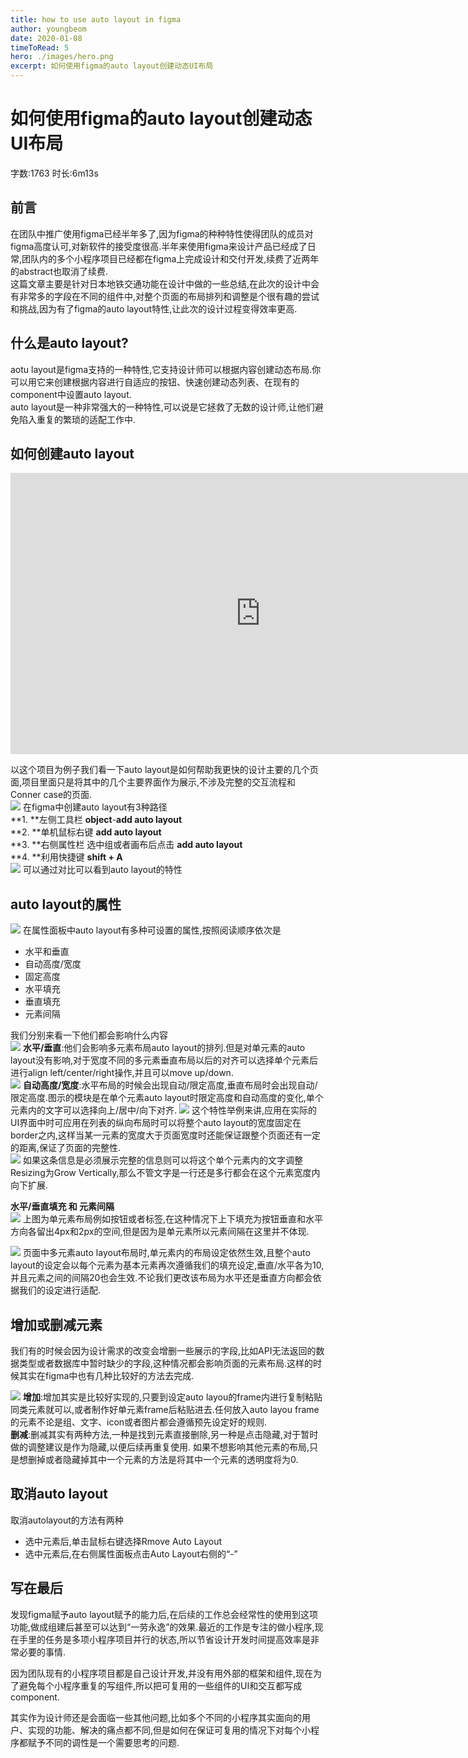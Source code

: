 ```yaml
---
title: how to use auto layout in figma
author: youngbeom
date: 2020-01-08
timeToRead: 5
hero: ./images/hero.png
excerpt: 如何使用figma的auto layout创建动态UI布局
---
```


# 如何使用figma的auto layout创建动态UI布局

字数:1763 时长:6m13s

## 前言
在团队中推广使用figma已经半年多了,因为figma的种种特性使得团队的成员对figma高度认可,对新软件的接受度很高.半年来使用figma来设计产品已经成了日常,团队内的多个小程序项目已经都在figma上完成设计和交付开发,续费了近两年的abstract也取消了续费.  
这篇文章主要是针对日本地铁交通功能在设计中做的一些总结,在此次的设计中会有非常多的字段在不同的组件中,对整个页面的布局排列和调整是个很有趣的尝试和挑战,因为有了figma的auto layout特性,让此次的设计过程变得效率更高.

## 什么是auto layout?  
aotu layout是figma支持的一种特性,它支持设计师可以根据内容创建动态布局.你可以用它来创建根据内容进行自适应的按钮、快速创建动态列表、在现有的component中设置auto layout.  
auto layout是一种非常强大的一种特性,可以说是它拯救了无数的设计师,让他们避免陷入重复的繁琐的适配工作中.  

## 如何创建auto layout  
<p><iframe style="border: none;" width="800" height="450" src="https://www.figma.com/embed?embed_host=share&url=https%3A%2F%2Fwww.figma.com%2Ffile%2FMN6kgpQ8jPCznpSLcaC2jb%2FUntitled%3Fnode-id%3D0%253A1" width="100%" height="450" allowfullscreen="allowfullscreen"></iframe></p>  

以这个项目为例子我们看一下auto layout是如何帮助我更快的设计主要的几个页面,项目里面只是将其中的几个主要界面作为展示,不涉及完整的交互流程和Conner case的页面.  
![](http://youngbeom-cloud.oss-cn-shanghai.aliyuncs.com/blog/assets/2020/01/how-to-creat-auto-layout.png)
在figma中创建auto layout有3种路径  
**1. **左侧工具栏 **object**-**add auto layout**  
**2. **单机鼠标右键 **add auto layout**  
**3. **右侧属性栏 选中组或者画布后点击 **add auto layout**  
**4. **利用快捷键 **shift + A**   
![](http://youngbeom-cloud.oss-cn-shanghai.aliyuncs.com/blog/assets/2020/01/frame_vs_autolayout.gif)
可以通过对比可以看到auto layout的特性

## auto layout的属性
![](http://youngbeom-cloud.oss-cn-shanghai.aliyuncs.com/blog/assets/2020/01/properties-of-auto-layout.png)
在属性面板中auto layout有多种可设置的属性,按照阅读顺序依次是
* 水平和垂直
* 自动高度/宽度
* 固定高度
* 水平填充
* 垂直填充
* 元素间隔  

我们分别来看一下他们都会影响什么内容  
![](http://youngbeom-cloud.oss-cn-shanghai.aliyuncs.com/blog/assets/2020/01/Horozontal&Vertical.png)
**水平/垂直**:他们会影响多元素布局auto layout的排列.但是对单元素的auto layout没有影响,对于宽度不同的多元素垂直布局以后的对齐可以选择单个元素后进行align left/center/right操作,并且可以move up/down.  
![](http://youngbeom-cloud.oss-cn-shanghai.aliyuncs.com/blog/assets/2020/01/Fixed%20hight&Auto%20hight.png)
**自动高度/宽度**:水平布局的时候会出现自动/限定高度,垂直布局时会出现自动/限定高度.图示的模块是在单个元素auto layout时限定高度和自动高度的变化,单个元素内的文字可以选择向上/居中/向下对齐.
![](http://youngbeom-cloud.oss-cn-shanghai.aliyuncs.com/blog/assets/2020/01/Auto_Layout_Fixed_width.png)
这个特性举例来讲,应用在实际的UI界面中时可应用在列表的纵向布局时可以将整个auto layout的宽度固定在border之内,这样当某一元素的宽度大于页面宽度时还能保证跟整个页面还有一定的距离,保证了页面的完整性.  
![](http://youngbeom-cloud.oss-cn-shanghai.aliyuncs.com/blog/assets/2020/01/Resizing_Grow_Vertically.png)
如果这条信息是必须展示完整的信息则可以将这个单个元素内的文字调整Resizing为Grow Vertically,那么不管文字是一行还是多行都会在这个元素宽度内向下扩展.


**水平/垂直填充 和 元素间隔**  
![](http://youngbeom-cloud.oss-cn-shanghai.aliyuncs.com/blog/assets/2020/01/Horizontal_padding-4_Verticalpadding-2_Spacing_Between_Items-10.png)
上图为单元素布局例如按钮或者标签,在这种情况下上下填充为按钮垂直和水平方向各留出4px和2px的空间,但是因为是单元素所以元素间隔在这里并不体现.

![](http://youngbeom-cloud.oss-cn-shanghai.aliyuncs.com/blog/assets/2020/01/Horizontal_padding-10_Verticalpadding-10_Spacing_Between_Items-20.png)
页面中多元素auto layout布局时,单元素内的布局设定依然生效,且整个auto layout的设定会以每个元素为基本元素再次遵循我们的填充设定,垂直/水平各为10,并且元素之间的间隔20也会生效.不论我们更改该布局为水平还是垂直方向都会依据我们的设定进行适配.

## 增加或删减元素
我们有的时候会因为设计需求的改变会增删一些展示的字段,比如API无法返回的数据类型或者数据库中暂时缺少的字段,这种情况都会影响页面的元素布局.这样的时候其实在figma中也有几种比较好的方法去完成.

![](http://youngbeom-cloud.oss-cn-shanghai.aliyuncs.com/blog/assets/2020/01/add&delete-auto-layout.gif)
**增加**:增加其实是比较好实现的,只要到设定auto layou的frame内进行复制粘贴同类元素就可以,或者制作好单元素frame后粘贴进去.任何放入auto layou frame的元素不论是组、文字、icon或者图片都会遵循预先设定好的规则.  
**删减**:删减其实有两种方法,一种是找到元素直接删除,另一种是点击隐藏,对于暂时做的调整建议是作为隐藏,以便后续再重复使用.
如果不想影响其他元素的布局,只是想删掉或者隐藏掉其中一个元素的方法是将其中一个元素的透明度将为0.

## 取消auto layout
取消autolayout的方法有两种
* 选中元素后,单击鼠标右键选择Rmove Auto Layout
* 选中元素后,在右侧属性面板点击Auto Layout右侧的“-”

## 写在最后
发现figma赋予auto layout赋予的能力后,在后续的工作总会经常性的使用到这项功能,做成组建后甚至可以达到“一劳永逸”的效果.最近的工作是专注的做小程序,现在手里的任务是多项小程序项目并行的状态,所以节省设计开发时间提高效率是非常必要的事情.    

因为团队现有的小程序项目都是自己设计开发,并没有用外部的框架和组件,现在为了避免每个小程序重复的写组件,所以把可复用的一些组件的UI和交互都写成component.  

其实作为设计师还是会面临一些其他问题,比如多个不同的小程序其实面向的用户、实现的功能、解决的痛点都不同,但是如何在保证可复用的情况下对每个小程序都赋予不同的调性是一个需要思考的问题.